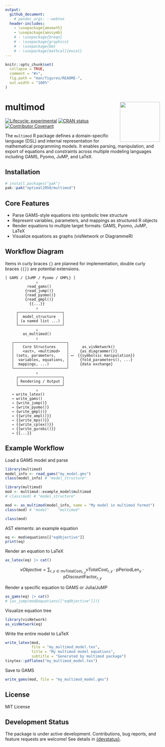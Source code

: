 ```yaml
---
output:
  github_document:
    # pandoc_args: --webtex
  header-includes:
    - \usepackage{amsmath}
    - \usepackage{amssymb}
    # - \usepackage{breqn}
    # - \usepackage{graphicx}
    # - \usepackage{bm}
    # - \usepackage[mathcal]{eucal}
---
```


<!-- README.md is generated from README.Rmd. Please edit that file -->

```r
knitr::opts_chunk$set(
  collapse = TRUE,
  comment = "#>",
  fig.path = "man/figures/README-",
  out.width = "100%"
)
```

# multimod [<img src="man/figures/logo.png" align="right" height="130"/>](https://optimal2050.github.io/multimod/)

<!-- badges: start -->
[![Lifecycle: experimental](https://img.shields.io/badge/lifecycle-experimental-orange.svg)](https://lifecycle.r-lib.org/articles/stages.html#experimental)
[![CRAN status](https://www.r-pkg.org/badges/version/multimod)](https://CRAN.R-project.org/package=multimod)
 [![Contributor Covenant](https://img.shields.io/badge/Contributor%20Covenant-2.1-4baaaa.svg)](code_of_conduct.md)
<!-- badges: end -->

The `multimod` R package defines a domain-specific language (DSL) and internal representation for mathematical programming models. It enables parsing, manipulation, and export of equations and constraints across multiple modeling languages including GAMS, Pyomo, JuMP, and LaTeX.

## Installation

``` r
# install.packages("pak")
pak::pak("optimal2050/multimod")
```

## Core Features

- Parse GAMS-style equations into symbolic tree structure
- Represent variables, parameters, and mappings as structured R objects
- Render equations to multiple target formats: GAMS, Pyomo, JuMP, LaTeX
- Visualize equations as graphs (visNetwork or DiagrammeR)

## Workflow Diagram
Items in curly braces `{}` are planned for implementation, 
double curly braces `{{}}` are potential extensions.

```text
[ GAMS / {JuMP / Pyomo / GMPL} ]
              ↓
          read_gams()
         {read_jump()}
         {read_pyomo()}
         {read_gmpl()}
           {{...}}
              ↓
     ┌────────────────────┐
     │  model_structure   │
     │ (a named list ...) │
     └────────────────────┘
              ↓
        as_multimod()
              ↓
   ┌────────────────────────┐
   │    Core Structures     │      as_visNetwork() 
   │    <ast>, <multimod>   │     {as_diagrammer()} 
   │ (sets, parameters,     │ ⟷  {{symbolsic manipulation}}  
   │  variables, equations, │     {fold_parameters(), ...}
   │  mappings, ...)        │     {data exchange}
   └────────────────────────┘
              ↓
     ┌────────────────────┐
     │ Rendering / Output │
     └────────────────────┘
              ↓
   → write_latex()
   → write_gams()
   → {write_jump()}
   → {write_pyomo()}
   → {write_gmpl()}
   → {{write_ampl()}}
   → {{write_mps()}}
   → {{write_cplex()}}
   → {{write_gurobi()}}
   → {{...}}

```

## Example Workflow  
Load a GAMS model and parse
```r
library(multimod)
model_info <- read_gams("my_model.gms")
class(model_info) # "model_structure"
```
```r
library(multimod)
mod <- multimod::example_model$multimod
# class(mod) # "model_structure"
```

```r
mod <- as_multimod(model_info, name = "My model in multimod format")
class(mod) # "model"    "multimod"
```

```r
class(mod)
```

AST elements: an example equation
```r
eq <- mod$equations[["eqObjective"]]
print(eq)
```
Render an equation to LaTeX
  
```r
as_latex(eq) |> cat()
```
$$
\textit{vObjective} = \sum_{{r,y} \in \textsf{mvTotalCost}_{r,y}} {\textit{vTotalCost}_{r,y}  \cdot  \textsf{pPeriodLen}_{y}  \cdot  \textsf{pDiscountFactor}_{r,y}}
$$

Render a specific equation to GAMS or Julia/JuMP
```r
as_gams(eq) |> cat()
# {as_jump(mod$equations[["eqObjective"]])}
```

Visualize equation tree
```r
library(visNetwork)
as_visNetwork(eq)
```

Write the entire model to LaTeX
```r
write_latex(mod, 
            file = "my_multimod_model.tex",
            title = "My multimod model equations",
            subtitle = "Generated by multimod package")
tinytex::pdflatex("my_multimod_model.tex")
```
Save to GAMS
```r
write_gams(mod, file = "my_multimod_model.gms")
```

## License

MIT License

## Development Status
The package is under active development. Contributions, bug reports, and feature requests are welcome! See details in [{devstatus}](articles/roadmap.html).


